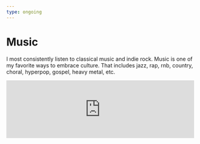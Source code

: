 ```yaml
---
type: ongoing
---
```


# Music

I most consistently listen to classical music and indie rock. Music is one of my favorite ways to embrace culture. That includes jazz, rap, rnb, country, choral, hyperpop, gospel, heavy metal, etc.

<Iframe
  style={{ borderRadius: "12px" }}
  src="https://open.spotify.com/embed/track/7gz7GnLjMSKImEJBFPj8Ie?utm_source=generator"
  width="98%"
  height="152"
  frameBorder="0"
  allowFullScreen=""
  allow="autoplay; clipboard-write; encrypted-media; fullscreen; picture-in-picture"
  loading="lazy"
  title="tsuneo imahori"
/>

<Iframe
  style={{ borderRadius: "12px" }}
  src="https://open.spotify.com/embed/track/5LCRPSIFxczfCJmpa5U6DL?utm_source=generator"
  width="98%"
  height="152"
  frameBorder="0"
  allowFullScreen=""
  allow="autoplay; clipboard-write; encrypted-media; fullscreen; picture-in-picture"
  loading="lazy"
  title="Sergio Assad and Yo-Yo Ma"
/>

<Iframe
  style={{ borderRadius: "12px" }}
  src="https://open.spotify.com/embed/track/1C1OBpwB6tRViTiWE2ZgNR?utm_source=generator"
  width="98%"
  height="152"
  frameBorder="0"
  allowFullScreen=""
  allow="autoplay; clipboard-write; encrypted-media; fullscreen; picture-in-picture"
  loading="lazy"
  title="Kendrick Lamar"
/>

<Iframe
  style={{ borderRadius: "12px" }}
  src="https://open.spotify.com/embed/track/0j4fiXOAYaQNdLb9hDfu8b?utm_source=generator"
  width="98%"
  height="152"
  frameBorder="0"
  allowFullScreen=""
  allow="autoplay; clipboard-write; encrypted-media; fullscreen; picture-in-picture"
  loading="lazy"
  title="Mac DeMarco"
/>

<Iframe
  style={{ borderRadius: "12px" }}
  src="https://open.spotify.com/embed/track/1ljtQrsf55VCwjqXjro7Po?utm_source=generator"
  width="98%"
  height="152"
  frameBorder="0"
  allowFullScreen=""
  allow="autoplay; clipboard-write; encrypted-media; fullscreen; picture-in-picture"
  loading="lazy"
  title="Pink Panthress"
/>

<Iframe
  style={{ borderRadius: "12px" }}
  src="https://open.spotify.com/embed/track/5xcYuTciYwyCDPkOgYBAYz?utm_source=generator"
  width="98%"
  height="152"
  frameBorder="0"
  allowFullScreen=""
  allow="autoplay; clipboard-write; encrypted-media; fullscreen; picture-in-picture"
  loading="lazy"
  title="Rachmaninoff"
/>

Got recommendations? Email me at hello[at]maxforsey[dot]com

<br />